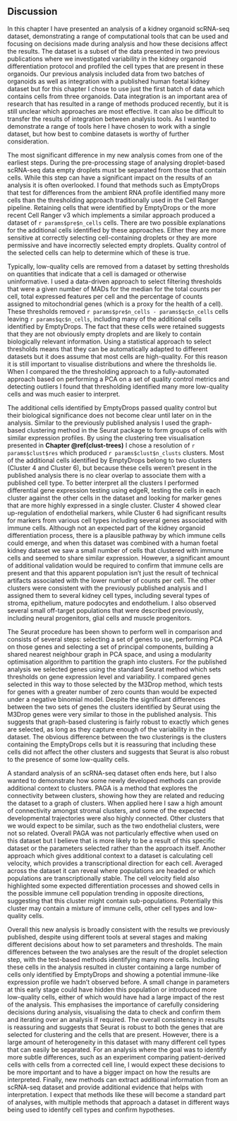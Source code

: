 ## Discussion

In this chapter I have presented an analysis of a kidney organoid scRNA-seq
dataset, demonstrating a range of computational tools that can be used and
focusing on decisions made during analysis and how these decisions affect the
results. The dataset is a subset of the data presented in two previous
publications where we investigated variability in the kidney organoid
differentiation protocol and profiled the cell types that are present in these
organoids. Our previous analysis included data from two batches of organoids as
well as integration with a published human foetal kidney dataset but for this
chapter I chose to use just the first batch of data which contains cells from
three organoids. Data integration is an important area of research that has
resulted in a range of methods produced recently, but it is still unclear which
approaches are most effective. It can also be difficult to transfer the results
of integration between analysis tools. As I wanted to demonstrate a range of
tools here I have chosen to work with a single dataset, but how best to combine
datasets is worthy of further consideration.

The most significant difference in my new analysis comes from one of the
earliest steps. During the pre-processing stage of analysing droplet-based
scRNA-seq data empty droplets must be separated from those that contain cells.
While this step can have a significant impact on the results of an analysis it
is often overlooked. I found that methods such as EmptyDrops that test for
differences from the ambient RNA profile identified many more cells than the
thresholding approach traditionally used in the Cell Ranger pipeline. Retaining
cells that were identified by EmptyDrops or the more recent Cell Ranger v3
which implements a similar approach produced a dataset of `r params$pre$n_cells`
cells. There are two possible explanations for the additional cells identified
by these approaches. Either they are more sensitive at correctly selecting
cell-containing droplets or they are more permissive and have incorrectly
selected empty droplets. Quality control of the selected cells can help to
determine which of these is true.

Typically, low-quality cells are removed from a dataset by setting thresholds
on quantities that indicate that a cell is damaged or otherwise uninformative.
I used a data-driven approach to select filtering thresholds that were a given
number of MADs for the median for the total counts per cell, total expressed
features per cell and the percentage of counts assigned to mitochondrial genes
(which is a proxy for the health of a cell). These thresholds removed
`r params$pre$n_cells - params$qc$n_cells` cells leaving `r params$qc$n_cells`,
including many of the additional cells identified by EmptyDrops. The fact that
these cells were retained suggests that they are not obviously empty droplets
and are likely to contain biologically relevant information. Using a statistical
approach to select thresholds means that they can be automatically adapted to
different datasets but it does assume that most cells are high-quality. For this
reason it is still important to visualise distributions and where the thresholds
lie. When I compared the the thresholding approach to a fully-automated approach
based on performing a PCA on a set of quality control metrics and detecting
outliers I found that thresholding identified many more low-quality cells and
was much easier to interpret.

The additional cells identified by EmptyDrops passed quality control but their
biological significance does not become clear until later on in the analysis.
Similar to the previously published analysis I used the graph-based clustering
method in the Seurat package to form groups of cells with similar expression
profiles. By using the clustering tree visualisation presented in **Chapter
\@ref(clust-trees)** I chose a resolution of `r params$clust$res` which
produced `r params$clust$n_clusts` clusters. Most of the additional cells
identified by EmptyDrops belong to two clusters (Cluster 4 and Cluster 6), but
because these cells weren't present in the published analysis there is no clear
overlap to associate them with a published cell type. To better interpret all
the clusters I performed differential gene expression testing using edgeR,
testing the cells in each cluster against the other cells in the dataset and
looking for marker genes that are more highly expressed in a single cluster.
Cluster 4 showed clear up-regulation of endothelial markers, while Cluster 6
had significant results for markers from various cell types including several
genes associated with immune cells. Although not an expected part of the kidney
organoid differentiation process, there is a plausible pathway by which immune
cells could emerge, and when this dataset was combined with a human foetal
kidney dataset we saw a small number of cells that clustered with immune cells
and seemed to share similar expression. However, a significant amount of
additional validation would be required to confirm that immune cells are
present and that this apparent population isn't just the result of technical
artifacts associated with the lower number of counts per cell. The other
clusters were consistent with the previously published analysis and I assigned
them to several kidney cell types, including several types of stroma,
epithelium, mature podocytes and endothelium. I also observed several small
off-target populations that were described previously, including neural
progenitors, glial cells and muscle progenitors.

The Seurat procedure has been shown to perform well in comparison and consists
of several steps: selecting a set of genes to use, performing PCA on those
genes and selecting a set of principal components, building a shared nearest
neighbour graph in PCA space, and using a modularity optimisation algorithm to
partition the graph into clusters. For the published analysis we selected genes
using the standard Seurat method which sets thresholds on gene expression level
and variability. I compared genes selected in this way to
those selected by the M3Drop method, which tests for genes with a greater
number of zero counts than would be expected under a negative binomial model.
Despite the significant differences between the two sets of genes the clusters
identified by Seurat using the M3Drop genes were very similar to those in the
published analysis. This suggests that graph-based clustering is fairly robust
to exactly which genes are selected, as long as they capture enough of the
variability in the dataset. The obvious difference between the two clusterings
is the clusters containing the EmptyDrops cells but it is reassuring that
including these cells did not affect the other clusters and suggests that Seurat
is also robust to the presence of some low-quality cells.

A standard analysis of an scRNA-seq dataset often ends here, but I also wanted
to demonstrate how some newly developed methods can provide additional context
to clusters. PAGA is a method that explores the connectivity between clusters,
showing how they are related and reducing the dataset to a graph of clusters.
When applied here I saw a high amount of connectivity amongst stromal clusters,
and some of the expected developmental trajectories were also highly connected.
Other clusters that we would expect to be similar, such as the two endothelial
clusters, were not so related. Overall PAGA was not particularly effective when
used on this dataset but I believe that is more likely to be a result of this
specific dataset or the parameters selected rather than the approach itself.
Another approach which gives additional context to a dataset is calculating
cell velocity, which provides a transcriptional direction for each cell.
Averaged across the dataset it can reveal where populations are headed or which
populations are transcriptionally stable. The cell velocity field also
highlighted some expected differentiation processes and showed cells in the
possible immune cell population trending in opposite directions, suggesting
that this cluster might contain sub-populations. Potentially this cluster may
contain a mixture of immune cells, other cell types and low-quality cells.

Overall this new analysis is broadly consistent with the results we previously
published, despite using different tools at several stages and making different
decisions about how to set parameters and thresholds. The main differences
between the two analyses are the result of the droplet selection step, with the
test-based methods identifying many more cells. Including these cells in the
analysis resulted in cluster containing a large number of cells only identified
by EmptyDrops and showing a potential immune-like expression profile we hadn't
observed before. A small change in parameters at this early stage could have
hidden this population or introduced more low-quality cells, either of which
would have had a large impact of the rest of the analysis. This emphasises the
importance of carefully considering decisions during analysis, visualising the
data to check and confirm them and iterating over an analysis if required. The
overall consistency in results is reassuring and suggests that Seurat is robust
to both the genes that are selected for clustering and the cells that are
present. However, there is a large amount of heterogeneity in this dataset with
many different cell types that can easily be separated. For an analysis where
the goal was to identify more subtle differences, such as an experiment
comparing patient-derived cells with cells from a corrected cell line, I would
expect these decisions to be more important and to have a bigger impact on how
the results are interpreted. Finally, new methods can extract additional
information from an scRNA-seq dataset and provide additional evidence that
helps with interpretation. I expect that methods like these will become a
standard part of analyses, with multiple methods that approach a dataset in
different ways being used to identify cell types and confirm hypotheses.
